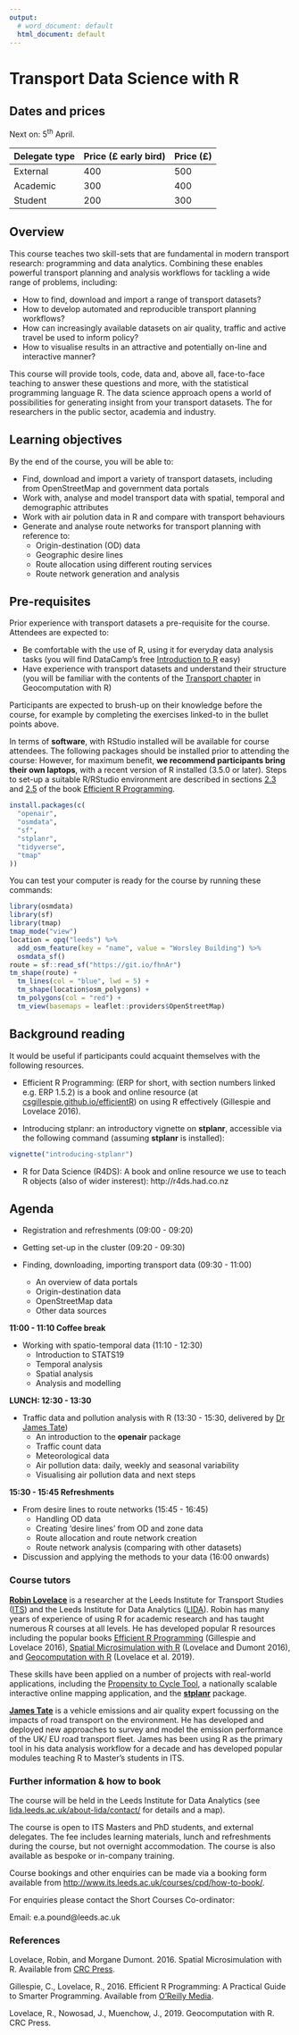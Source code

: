 ```yaml
---
output:
  # word_document: default
  html_document: default
---
```


# Transport Data Science with R

## Dates and prices

Next on: 5^th^ April.


Delegate type | Price (£ early bird) | Price (£)
--------------|:---------------------|:---------
External      | 400                  | 500
Academic      | 300                  | 400
Student       | 200                  | 300

<!-- ![](../figures/costs1.png) -->

## Overview

This course teaches two skill-sets that are fundamental in modern transport research: programming and data analytics. Combining these enables powerful transport planning and analysis workflows for tackling a wide range of problems, including:

- How to find, download and import a range of transport datasets?
- How to develop automated and reproducible transport planning workflows?
- How can increasingly available datasets on air quality, traffic and active travel be used to inform policy?
- How to visualise results in an attractive and potentially on-line and interactive manner?

This course will provide tools, code, data and, above all, face-to-face teaching to answer these questions and more, with the statistical programming language R.
The data science approach opens a world of possibilities for generating insight from your transport datasets.
The for researchers in the public sector, academia and industry.


## Learning objectives

By the end of the course, you will be able to:

- Find, download and import a variety of transport datasets, including from OpenStreetMap and government data portals
- Work with, analyse and model transport data with spatial, temporal and demographic attributes
- Work with air polution data in R and compare with transport behaviours
- Generate and analyse route networks for transport planning with reference to:
    - Origin-destination (OD) data
    - Geographic desire lines
    - Route allocation using different routing services
    - Route network generation and analysis
    
## Pre-requisites

Prior experience with transport datasets a pre-requisite for the course.
Attendees are expected to:

- Be comfortable with the use of R, using it for everyday data analysis tasks (you will find DataCamp's free [Introduction to R](https://www.datacamp.com/courses/free-introduction-to-r) easy)
- Have experience with transport datasets and understand their structure (you will be familiar with the contents of the [Transport chapter](https://geocompr.robinlovelace.net/transport.html) in Geocomputation with R)

Participants are expected to brush-up on their knowledge before the course, for example by completing the exercises linked-to in the bullet points above.

In terms of **software**, with RStudio installed will be available for course attendees.
The following packages should be installed prior to attending the course:
However, for maximum benefit, **we recommend participants bring their own laptops**, with a recent version of R installed (3.5.0 or later).
Steps to set-up a suitable R/RStudio environment are described in sections [2.3](https://csgillespie.github.io/efficientR/set-up.html#r-version) and [2.5](https://csgillespie.github.io/efficientR/set-up.html#rstudio) of the book [Efficient R Programming](https://csgillespie.github.io/efficientR/set-up.html).

```r
install.packages(c(
  "openair",
  "osmdata",
  "sf",
  "stplanr",
  "tidyverse",
  "tmap"
))
```

You can test your computer is ready for the course by running these commands:

```r
library(osmdata)
library(sf)
library(tmap)
tmap_mode("view")
location = opq("leeds") %>% 
  add_osm_feature(key = "name", value = "Worsley Building") %>% 
  osmdata_sf()
route = sf::read_sf("https://git.io/fhnAr")
tm_shape(route) +
  tm_lines(col = "blue", lwd = 5) +
  tm_shape(location$osm_polygons) +
  tm_polygons(col = "red") +
  tm_view(basemaps = leaflet::providers$OpenStreetMap)
```


## Background reading

It would be useful if participants could acquaint themselves with the following resources.

- Efficient R Programming: (ERP for short, with section numbers linked e.g. ERP 1.5.2) is a book and online resource (at [csgillespie.github.io/efficientR](https://csgillespie.github.io/efficientR)) on using R effectively (Gillespie and Lovelace 2016).

- Introducing stplanr: an introductory vignette on **stplanr**, accessible via the following command (assuming **stplanr** is installed):

```r
vignette("introducing-stplanr")
```

- R for Data Science (R4DS): A book and online resource we use to teach R objects (also of wider insterest): http://r4ds.had.co.nz

## Agenda

- Registration and refreshments (09:00 - 09:20)
- Getting set-up in the cluster (09:20 - 09:30)

- Finding, downloading, importing transport data (09:30 - 11:00)
  - An overview of data portals
  - Origin-destination data
  - OpenStreetMap data
  - Other data sources
  
**11:00 - 11:10 Coffee break**

- Working with spatio-temporal data (11:10 - 12:30)
  - Introduction to STATS19
  - Temporal analysis
  - Spatial analysis
  - Analysis and modelling

**LUNCH: 12:30 - 13:30**

- Traffic data and pollution analysis with R (13:30 - 15:30, delivered by [Dr James Tate](http://www.its.leeds.ac.uk/people/j.tate)) 
    - An introduction to the **openair** package
    - Traffic count data
    - Meteorological data
    - Air pollution data: daily, weekly and seasonal variability
    - Visualising air pollution data and next steps

**15:30 - 15:45 Refreshments**

- From desire lines to route networks (15:45 - 16:45)
  - Handling OD data
  - Creating 'desire lines' from OD and zone data
  - Route allocation and route network creation
  - Route network analysis (comparing with other datasets)

- Discussion and applying the methods to your data (16:00 onwards)
    

### Course tutors

**[Robin Lovelace](http://robinlovelace.net/)** is a researcher at the Leeds Institute for Transport Studies ([ITS](http://www.its.leeds.ac.uk/)) and the Leeds Institute for Data Analytics ([LIDA](http://lida.leeds.ac.uk/about-lida/contact/)).
Robin has many years of experience of using R for academic
research and has taught numerous R courses at all levels.
He has developed popular R resources including
the popular books [Efficient R Programming](http://shop.oreilly.com/product/0636920047995.do) (Gillespie and Lovelace 2016),
[Spatial Microsimulation with R](https://github.com/Robinlovelace/spatial-microsim-book) (Lovelace and Dumont 2016), and
[Geocomputation with R](https://geocompr.robinlovelace.net/) (Lovelace et al. 2019).

These skills have been applied on a number of projects with real-world applications, including the [Propensity to Cycle Tool](http://www.pct.bike/), a nationally scalable interactive online mapping
application, and the [**stplanr**](https://github.com/ropensci/stplanr) package.

**[James Tate](http://www.its.leeds.ac.uk/people/j.tate)** is a vehicle emissions and air quality expert focussing on the impacts of road transport on the environment. He has developed and deployed new approaches to survey and model the emission performance of the UK/ EU road transport fleet. James has been using R as the primary tool in his data analysis workflow for a decade and has developed popular modules teaching R to Master's students in ITS.

### Further information & how to book

The course will be held in the Leeds Institute for Data Analytics (see [lida.leeds.ac.uk/about-lida/contact/](http://lida.leeds.ac.uk/about-lida/contact/) for details and a map).


The course is open to ITS Masters and PhD students, and external delegates. The fee includes learning materials, lunch and refreshments during the course, but not overnight accommodation. The course is also available as bespoke or in-company training.

Course bookings and other enquiries can be made via a booking form available from [http://www.its.leeds.ac.uk/courses/cpd/how-to-book/](its.leeds.ac.uk/courses/cpd/how-to-book/).

For enquiries please contact the Short Courses Co-ordinator:

Email: e.a.pound@leeds.ac.uk

### References

Lovelace, Robin, and Morgane Dumont. 2016. Spatial Microsimulation with R. Available from [CRC Press](https://www.crcpress.com/Spatial-Microsimulation-with-R/Lovelace-Dumont/9781498711548). 

Gillespie, C., Lovelace, R., 2016. Efficient R Programming: A Practical Guide to Smarter Programming. Available from [O’Reilly Media](http://shop.oreilly.com/product/0636920047995.do). 

Lovelace, R., Nowosad, J., Muenchow, J., 2019. Geocomputation with R. CRC Press.

<!-- Background reading “A (very) short introduction to R”, Paul Torfs & Claudia Brauer -->
<!-- http://cran.r-project.org/doc/contrib/Torfs+Brauer-Short-R-Intro.pdf -->

<!-- ### Course home-page -->

<!-- For more information on the course, please see here: https://github.com/Robinlovelace/Creating-maps-in-R -->
